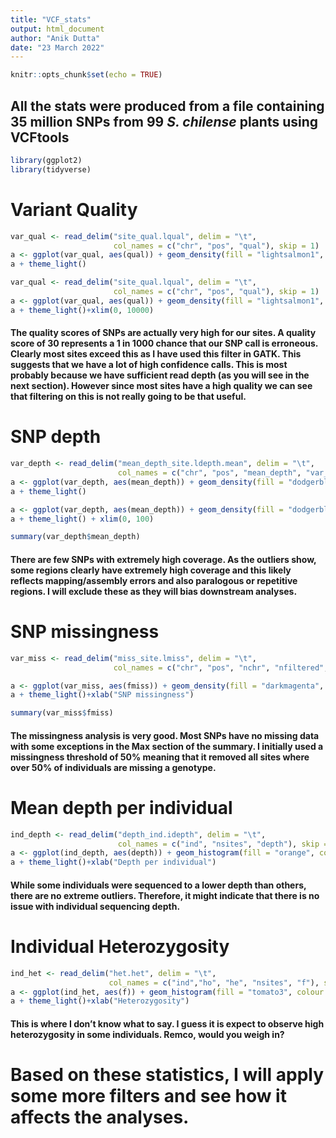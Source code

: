 ```yaml
---
title: "VCF_stats"
output: html_document
author: "Anik Dutta"
date: "23 March 2022"
---
```


```r
knitr::opts_chunk$set(echo = TRUE)
```


## All the stats were produced from a file containing 35 million SNPs from 99 *S. chilense* plants using VCFtools

```r
library(ggplot2)
library(tidyverse)
```

# Variant Quality
```r
var_qual <- read_delim("site_qual.lqual", delim = "\t",
                       col_names = c("chr", "pos", "qual"), skip = 1)
a <- ggplot(var_qual, aes(qual)) + geom_density(fill = "lightsalmon1", colour = "black", alpha = 0.3)
a + theme_light()
```


```r
var_qual <- read_delim("site_qual.lqual", delim = "\t",
                       col_names = c("chr", "pos", "qual"), skip = 1)
a <- ggplot(var_qual, aes(qual)) + geom_density(fill = "lightsalmon1", colour = "black", alpha = 0.3)
a + theme_light()+xlim(0, 10000)
```

#### The quality scores of SNPs are actually very high for our sites. A quality score of 30 represents a 1 in 1000 chance that our SNP call is erroneous. Clearly most sites exceed this as I have used this filter in GATK. This suggests that we have a lot of high confidence calls. This is most probably because we have sufficient read depth (as you will see in the next section). However since most sites have a high quality we can see that filtering on this is not really going to be that useful.

# SNP depth
```r
var_depth <- read_delim("mean_depth_site.ldepth.mean", delim = "\t",
                        col_names = c("chr", "pos", "mean_depth", "var_depth"), skip = 1)
a <- ggplot(var_depth, aes(mean_depth)) + geom_density(fill = "dodgerblue1", colour = "black", alpha = 0.3)
a + theme_light()

a <- ggplot(var_depth, aes(mean_depth)) + geom_density(fill = "dodgerblue1", colour = "black", alpha = 0.3)
a + theme_light() + xlim(0, 100)

summary(var_depth$mean_depth)
```

#### There are few SNPs with extremely high coverage. As the outliers show, some regions clearly have extremely high coverage and this likely reflects mapping/assembly errors and also paralogous or repetitive regions. I will exclude these as they will bias downstream analyses.

# SNP missingness
```r
var_miss <- read_delim("miss_site.lmiss", delim = "\t",
                       col_names = c("chr", "pos", "nchr", "nfiltered", "nmiss", "fmiss"), skip = 1)

a <- ggplot(var_miss, aes(fmiss)) + geom_density(fill = "darkmagenta", colour = "black", alpha = 0.3)
a + theme_light()+xlab("SNP missingness")

summary(var_miss$fmiss)
```

#### The missingness analysis is very good. Most SNPs have no missing data with some exceptions in the Max section of the summary. I initially used a missingness threshold of 50% meaning that it removed all sites where over 50% of individuals are missing a genotype.

# Mean depth per individual
```r
ind_depth <- read_delim("depth_ind.idepth", delim = "\t",
                        col_names = c("ind", "nsites", "depth"), skip = 1)  
a <- ggplot(ind_depth, aes(depth)) + geom_histogram(fill = "orange", colour = "black", alpha = 0.3)
a + theme_light()+xlab("Depth per individual")
```

#### While some individuals were sequenced to a lower depth than others, there are no extreme outliers. Therefore, it might indicate that there is no issue with individual sequencing depth.

# Individual Heterozygosity
```r
ind_het <- read_delim("het.het", delim = "\t",
                      col_names = c("ind","ho", "he", "nsites", "f"), skip = 1)
a <- ggplot(ind_het, aes(f)) + geom_histogram(fill = "tomato3", colour = "black", alpha = 0.3)
a + theme_light()+xlab("Heterozygosity")
```

#### This is where I don't know what to say. I guess it is expect to observe high heterozygosity in some individuals. Remco, would you weigh in?

# Based on these statistics, I will apply some more filters and see how it affects the analyses.
